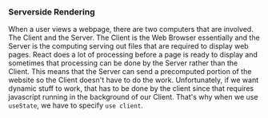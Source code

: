 
### Serverside Rendering
When a user views a webpage, there are two computers that are involved. The Client and the Server. The Client is the Web Browser essentially and the Server is the computing serving out files that are required to display web pages. React does a lot of processing before a page is ready to display and sometimes that processing can be done by the Server rather than the Client. This means that the Server can send a precomputed portion of the website so the Client doesn't have to do the work. Unfortunately, if we want dynamic stuff to work, that has to be done by the client since that requires javascript running in the background of our Client. That's why when we use ```useState```, we have to specify ```use client```.